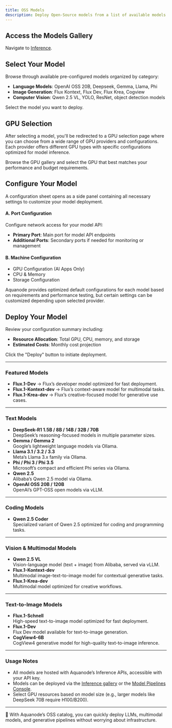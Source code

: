 ```yaml
---
title: OSS Models
description: Deploy Open-Source models from a list of available models with GPU acceleration for inference.
---
```



<Steps>
<Step>

## Access the Models Gallery

Navigate to [Inference](https://console.aquanode.io/workloads/inference).

</Step>
<Step>

## Select Your Model

Browse through available pre-configured models organized by category:

- **Language Models**: OpenAI OSS 20B, Deepseek, Gemma, Llama, Phi
- **Image Generation**: Flux Kontext, Flux Dev, Flux Krea, Cogview
- **Computer Vision**: Qwen 2.5 VL, YOLO, ResNet, object detection models

Select the model you want to deploy.

</Step>
<Step>

## GPU Selection

After selecting a model, you'll be redirected to a GPU selection page where you can choose from a wide range of GPU providers and configurations. Each provider offers different GPU types with specific configurations optimized for model inference.

Browse the GPU gallery and select the GPU that best matches your performance and budget requirements.

</Step>
<Step>

## Configure Your Model

A configuration sheet opens as a side panel containing all necessary settings to customize your model deployment.

#### A. Port Configuration

Configure network access for your model API:

- **Primary Port**: Main port for model API endpoints
- **Additional Ports**: Secondary ports if needed for monitoring or management

#### B. Machine Configuration

- GPU Configuration (AI Apps Only)
- CPU & Memory
- Storage Configuration

Aquanode provides optimized default configurations for each model based on requirements and performance testing, but certain settings can be customized depending upon selected provider.

</Step>
<Step>

## Deploy Your Model

Review your configuration summary including:

- **Resource Allocation**: Total GPU, CPU, memory, and storage
- **Estimated Costs**: Monthly cost projection

Click the "Deploy" button to initiate deployment.

</Step>
</Steps>

---

### Featured Models

- **Flux.1-Dev** → Flux’s developer model optimized for fast deployment.
- **Flux.1-Kontext-dev** → Flux’s context-aware model for multimodal tasks.
- **Flux.1-Krea-dev** → Flux’s creative-focused model for generative use cases.

---

### Text Models

- **DeepSeek-R1 1.5B / 8B / 14B / 32B / 70B**  
  DeepSeek’s reasoning-focused models in multiple parameter sizes.
- **Gemma / Gemma 2**  
  Google’s lightweight language models via Ollama.
- **Llama 3.1 / 3.2 / 3.3**  
  Meta’s Llama 3.x family via Ollama.
- **Phi / Phi 3 / Phi 3.5**  
  Microsoft’s compact and efficient Phi series via Ollama.
- **Qwen 2.5**  
  Alibaba’s Qwen 2.5 model via Ollama.
- **OpenAI OSS 20B / 120B**  
  OpenAI’s GPT-OSS open models via vLLM.

---

### Coding Models

- **Qwen 2.5 Coder**  
  Specialized variant of Qwen 2.5 optimized for coding and programming tasks.

---

### Vision & Multimodal Models

- **Qwen 2.5 VL**  
  Vision-language model (text + image) from Alibaba, served via vLLM.
- **Flux.1-Kontext-dev**  
  Multimodal image-text-to-image model for contextual generative tasks.
- **Flux.1-Krea-dev**  
  Multimodal model optimized for creative workflows.

---

### Text-to-Image Models

- **Flux.1-Schnell**  
  High-speed text-to-image model optimized for fast deployment.
- **Flux.1-Dev**  
  Flux Dev model available for text-to-image generation.
- **CogView4-6B**  
  CogView4 generative model for high-quality text-to-image inference.

---

### Usage Notes

- All models are hosted with Aquanode’s Inference APIs, accessible with your API key.
- Models can be deployed via the [Inference gallery](https://console.aquanode.io/workloads/inference) or the [Model Pipelines Console](https://console.aquanode.io/workloads/model-pipeline/serverless-vllm).
- Select GPU resources based on model size (e.g., larger models like DeepSeek 70B require H100/B200).

---

🎉 With Aquanode’s OSS catalog, you can quickly deploy LLMs, multimodal models, and generative pipelines without worrying about infrastructure.
